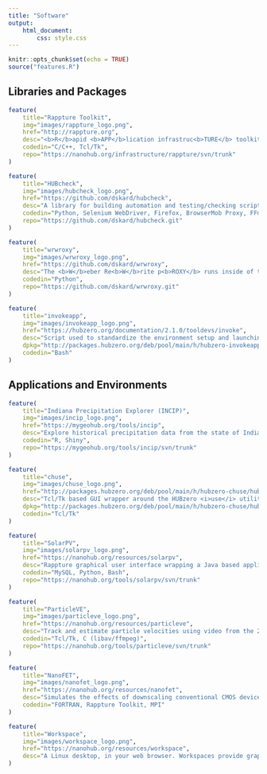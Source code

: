 ```yaml
---
title: "Software"
output:
    html_document:
        css: style.css
---
```


```r
knitr::opts_chunk$set(echo = TRUE)
source("features.R")
```

## Libraries and Packages

```r
feature(
    title="Rappture Toolkit",
    img="images/rappture_logo.png",
    href="http://rappture.org",
    desc="<b>R</b>apid <b>APP</b>lication infrastruc<b>TURE</b> toolkit that supports building desktop style graphical user interface for science based simulation tools and publishing them online.",
    codedin="C/C++, Tcl/Tk",
    repo="https://nanohub.org/infrastructure/rappture/svn/trunk"
)

feature(
    title="HUBcheck",
    img="images/hubcheck_logo.png",
    href="https://github.com/dskard/hubcheck",
    desc="A library for building automation and testing/checking scripts against the HUBzero Platform (website and tool container) that mimic the user experience.",
    codedin="Python, Selenium WebDriver, Firefox, BrowserMob Proxy, FFmepg, VNC, Paramiko, SSH",
    repo="https://github.com/dskard/hubcheck.git"
)

feature(
    title="wrwroxy",
    img="images/wrwroxy_logo.png",
    href="https://github.com/dskard/wrwroxy",
    desc="The <b>W</b>eber Re<b>W</b>rite p<b>ROXY</b> runs inside of the HUBzero Platform tool container, between the Exec Proxy and a web server based (weber) application, and forwards connections between the two, rewriting the header to remove the HUBzero specific parts of the request path. This allows the weber application to think it is serving files from the root of the web server. The proxy also has the capability of performing light security checks, like checking that incoming requests have the correct authentication cookie.",
    codedin="Python",
    repo="https://github.com/dskard/wrwroxy.git"
)

feature(
    title="invokeapp",
    img="images/invokeapp_logo.png",
    href="https://hubzero.org/documentation/2.1.0/tooldevs/invoke",
    desc="Script used to standardize the environment setup and launching of applications inside the HUBzero tool container.",
    dpkg="http://packages.hubzero.org/deb/pool/main/h/hubzero-invokeapp/hubzero-invokeapp_2.0.0.orig.tar.gz",
    codedin="Bash"
)


```

## Applications and Environments

```r
feature(
    title="Indiana Precipitation Explorer (INCIP)",
    img="images/incip_logo.png",
    href="https://mygeohub.org/tools/incip",
    desc="Explore historical precipitation data from the state of Indiana.",
    codedin="R, Shiny",
    repo="https://mygeohub.org/tools/incip/svn/trunk"
)

feature(
    title="chuse",
    img="images/chuse_logo.png",
    href="http://packages.hubzero.org/deb/pool/main/h/hubzero-chuse/hubzero-chuse_2.0.0.orig.tar.gz",
    desc="Tcl/Tk based GUI wrapper around the HUBzero <i>use</i> utility for setting up environments inside the tool container.",
    dpkg="http://packages.hubzero.org/deb/pool/main/h/hubzero-chuse/hubzero-chuse_2.0.0.orig.tar.gz",
    codedin="Tcl/Tk"
)

feature(
    title="SolarPV",
    img="images/solarpv_logo.png",
    href="https://nanohub.org/resources/solarpv",
    desc="Rappture graphical user interface wrapping a Java based application that simulates electricity demand in residential communities with solar photovoltaic (PV) systems.",
    codedin="MySQL, Python, Bash",
    repo="https://nanohub.org/tools/solarpv/svn/trunk"
)

feature(
    title="ParticleVE",
    img="images/particleve_logo.png",
    href="https://nanohub.org/resources/particleve",
    desc="Track and estimate particle velocities using video from the 2010 Deepwater Horizon oil spill in the Gulf of Mexico.",
    codedin="Tcl/Tk, C (libav/ffmpeg)",
    repo="https://nanohub.org/tools/particleve/svn/trunk"
)

feature(
    title="NanoFET",
    img="images/nanofet_logo.png",
    href="https://nanohub.org/resources/nanofet",
    desc="Simulates the effects of downscaling conventional CMOS devices, uncovering the challenges of working on the ever-shrinking nanoelectronics in today's devices.",
    codedin="FORTRAN, Rappture Toolkit, MPI"
)

feature(
    title="Workspace",
    img="images/workspace_logo.png",
    href="https://nanohub.org/resources/workspace",
    desc="A Linux desktop, in your web browser. Workspaces provide graphical access to your home directory on the HUB. They are packed with compilers, libraries, debuggers, your favorite text editor, and access to grid computing resources so you can perform research and develop code in a secure, containerized, persistant environment. I help setup, configure, and maintain workspaces on the HUBs managed by the HUBzero team.<br/><br/>Try it out for free by registering for an account on <a href=\"https://hubzero.org\">https://hubzero.org</a>."
)
```
